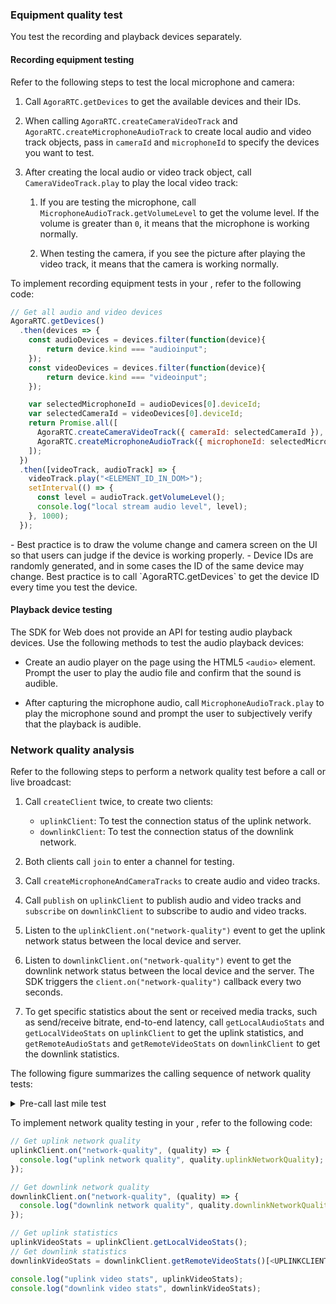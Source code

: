<PlatformWrapper platform="web">

### Equipment quality test

You test the recording and playback devices separately.

#### Recording equipment testing

Refer to the following steps to test the local microphone and camera:

1. Call `AgoraRTC.getDevices` to get the available devices and their IDs.

1. When calling `AgoraRTC.createCameraVideoTrack` and `AgoraRTC.createMicrophoneAudioTrack` to create local audio and video track objects, pass in `cameraId` and `microphoneId` to specify the devices you want to test.

1. After creating the local audio or video track object, call `CameraVideoTrack.play` to play the local video track:

    1. If you are testing the microphone, call `MicrophoneAudioTrack.getVolumeLevel` to get the volume level. If the volume is greater than `0`, it means that the microphone is working normally.

    1. When testing the camera, if you see the picture after playing the video track, it means that the camera is working normally.

To implement recording equipment tests in your <Vpl k="CLIENT" />, refer to the following code:


``` javascript
// Get all audio and video devices
AgoraRTC.getDevices()
  .then(devices => {
    const audioDevices = devices.filter(function(device){
        return device.kind === "audioinput";
    });
    const videoDevices = devices.filter(function(device){
        return device.kind === "videoinput";
    });

    var selectedMicrophoneId = audioDevices[0].deviceId;
    var selectedCameraId = videoDevices[0].deviceId;
    return Promise.all([
      AgoraRTC.createCameraVideoTrack({ cameraId: selectedCameraId }),
      AgoraRTC.createMicrophoneAudioTrack({ microphoneId: selectedMicrophoneId }),
    ]);
  })
  .then([videoTrack, audioTrack] => {
    videoTrack.play("<ELEMENT_ID_IN_DOM>");
    setInterval(() => {
      const level = audioTrack.getVolumeLevel();
      console.log("local stream audio level", level);
    }, 1000);
  });
```

<Admonition type="info" title="Information">
- Best practice is to draw the volume change and camera screen on the UI so that users can judge if the device is working properly.
- Device IDs are randomly generated, and in some cases the ID of the same device may change. Best practice is to call `AgoraRTC.getDevices` to get the device ID every time you test the device.
</Admonition>

#### Playback device testing

The <Vg k="COMPANY" /> SDK for Web does not provide an API for testing audio playback devices. Use the following methods to test the audio playback devices:

- Create an audio player on the page using the HTML5 `<audio>` element. Prompt the user to play the audio file and confirm that the sound is audible.

- After capturing the microphone audio, call `MicrophoneAudioTrack.play` to play the microphone sound and prompt the user to subjectively verify that the playback is audible.

### Network quality analysis

Refer to the following steps to perform a network quality test before a call or live broadcast:

1. Call `createClient` twice, to create two clients:
    - `uplinkClient`: To test the connection status of the uplink network.
    - `downlinkClient`: To test the connection status of the downlink network.

1. Both clients call `join` to enter a channel for testing.

1. Call `createMicrophoneAndCameraTracks` to create audio and video tracks.

1. Call `publish` on `uplinkClient` to publish audio and video tracks and `subscribe` on `downlinkClient` to subscribe to audio and video tracks.

1. Listen to the `uplinkClient.on("network-quality")` event to get the uplink network status between the local device and <Vg k="COMPANY" /> server.

1. Listen to `downlinkClient.on("network-quality")` event to get the downlink network status between the local device and the <Vg k="COMPANY" /> server. The SDK triggers the `client.on("network-quality")` callback every two seconds.

1. To get specific statistics about the sent or received media tracks, such as send/receive bitrate, end-to-end latency, call `getLocalAudioStats` and `getLocalVideoStats` on `uplinkClient` to get the uplink statistics, and `getRemoteAudioStats` and `getRemoteVideoStats` on `downlinkClient` to get the downlink statistics. 

The following figure summarizes the calling sequence of network quality tests:

   <details>
   <summary>Pre-call last mile test</summary>
   
   ![Network quality analysis](/images/rtc-sdk/pre-call-network-quality-web.svg)
   </details>

To implement network quality testing in your <Vpl k="CLIENT" />, refer to the following code:

``` typescript
// Get uplink network quality
uplinkClient.on("network-quality", (quality) => {
  console.log("uplink network quality", quality.uplinkNetworkQuality);
});

// Get downlink network quality
downlinkClient.on("network-quality", (quality) => {
  console.log("downlink network quality", quality.downlinkNetworkQuality);
});

// Get uplink statistics
uplinkVideoStats = uplinkClient.getLocalVideoStats();
// Get downlink statistics
downlinkVideoStats = downlinkClient.getRemoteVideoStats()[<UPLINKCLIENT_UID>];

console.log("uplink video stats", uplinkVideoStats);
console.log("downlink video stats", downlinkVideoStats);
```

</PlatformWrapper>
